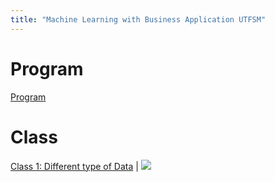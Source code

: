 ```yaml
---
title: "Machine Learning with Business Application UTFSM"
---
```

# Program

[Program ](/machine_learning_egei/program.qmd)

# Class
[Class 1: Different type of Data ](/machine_learning_egei/class1.ipynb) | [![](http://colab.research.google.com/assets/colab-badge.svg)](https://drive.google.com/file/d/1UqFWQAIzjaviA9PW_DAv1yjmXG1fskug/view?usp=drive_link)
